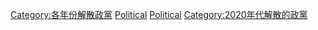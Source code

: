 {{Cat topic disestablished in year |topic= 政黨 | year=2021}}

[[Category:各年份解散政黨|Category:各年份解散政黨]]
[[Category:2021年解散的組織|Political]]
[[Category:2021年政治|Political]]
[[Category:2020年代解散的政黨|Category:2020年代解散的政黨]]